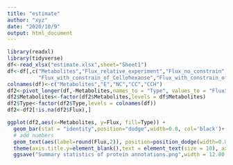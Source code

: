 ```yaml
---
title: "estimate"
author: "xyz"
date: "2020/10/9"
output: html_document
---
```


```r
library(readxl)
library(tidyverse)
df<-read_xlsx("estimate.xlsx",sheet="Sheet1")
df<-df[,c("Metabolites","Flux_relative_experiment","Flux_no_constrain",
          "Flux_with_constrain_of_Cellohexaose","Flux_with_constrain_of_Cellohexaose_and_hydrogen")]
colnames(df)<-c("Metabolites","E","NC","CC","CCH")
df2<-pivot_longer(df,-Metabolites,names_to = "Type", values_to = "Flux")
df2$Metabolites<-factor(df2$Metabolites,levels = df$Metabolites)
df2$Type<-factor(df2$Type,levels = colnames(df))
df2<-df2[!is.na(df2$Flux),]
```

```r
ggplot(df2,aes(x=Metabolites, y=Flux, fill=Type)) + 
  geom_bar(stat = "identity",position="dodge",width=0.8, col='black')+
  # add numbers
  geom_text(aes(label=round(Flux,2)), position=position_dodge(width=0.8), vjust=-1,size = 3)+
  theme(axis.title.y=element_blank(),text = element_text(size = 10), axis.text=element_text(colour="black"))+
  ggsave("Summary statistics of protein annotations.png",width = 12.80, height = 7.2,dpi=100)
```


